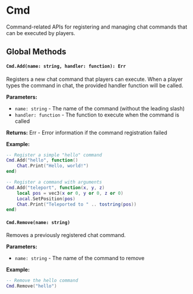 # Cmd

Command-related APIs for registering and managing chat commands that can be executed by players.

## Global Methods

#### `Cmd.Add(name: string, handler: function): Err`

Registers a new chat command that players can execute. When a player types the command in chat, the provided handler function will be called.

**Parameters:**
- `name: string` - The name of the command (without the leading slash)
- `handler: function` - The function to execute when the command is called

**Returns:** Err - Error information if the command registration failed

**Example:**
```lua
-- Register a simple "hello" command
Cmd.Add("hello", function()
    Chat.Print("Hello, world!")
end)

-- Register a command with arguments
Cmd.Add("teleport", function(x, y, z)
    local pos = vec3(x or 0, y or 0, z or 0)
    Local.SetPosition(pos)
    Chat.Print("Teleported to " .. tostring(pos))
end)
```

#### `Cmd.Remove(name: string)`

Removes a previously registered chat command.

**Parameters:**
- `name: string` - The name of the command to remove

**Example:**
```lua
-- Remove the hello command
Cmd.Remove("hello")
```
